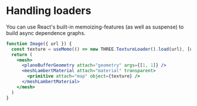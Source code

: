 # Handling loaders

You can use React's built-in memoizing-features (as well as suspense) to build async dependence graphs.

```jsx
function Image({ url }) {
  const texture = useMemo(() => new THREE.TextureLoader().load(url), [url])
  return (
    <mesh>
      <planeBufferGeometry attach="geometry" args={[1, 1]} />
      <meshLambertMaterial attach="material" transparent>
        <primitive attach="map" object={texture} />
      </meshLambertMaterial>
    </mesh>
  )
}
```